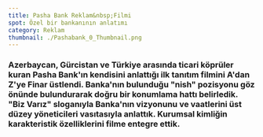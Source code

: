 ```yaml
---
title: Pasha Bank Reklam&nbsp;Filmi
spot: Özel bir bankanının anlatımı
category: Reklam
thumbnail: ./Pashabank_0_Thumbnail.png
---
```



<VimeoVideo id="156404123" title={frontmatter.title} classes="my-0" />

### Azerbaycan, Gürcistan ve Türkiye arasında ticari köprüler kuran Pasha Bank'ın kendisini anlattığı ilk tanıtım filmini A'dan Z'ye Finar üstlendi. Banka'nın bulunduğu "nish" pozisyonu göz önünde bulundurarak doğru bir konumlama hattı belirledik. "Biz Varız" sloganıyla Banka'nın vizyonunu ve vaatlerini üst düzey yöneticileri vasıtasıyla anlattık. Kurumsal kimliğin karakteristik özelliklerini filme entegre ettik.
